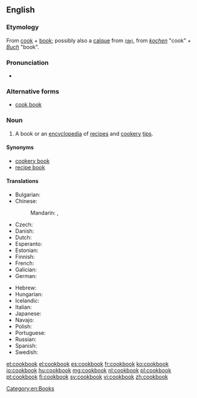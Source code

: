 ==English==
{{wikipedia}}

===Etymology===
From [[cook]] + [[book]]; possibly also a [[calque]] from {{etyl|de}} {{term|Kochbuch|lang=de}} [[:de:Kochbuch|<small>(de)</small>]], from ''[[kochen]]'' "cook" + ''[[Buch]]'' "book".

===Pronunciation===
* {{audio|en-us-cookbook.ogg|Audio (US)}}

===Alternative forms===
* [[cook book]]

===Noun===
{{en-noun}}

# A book or an [[encyclopedia]] of [[recipe]]s and [[cookery]] [[tip]]s.

====Synonyms====
* [[cookery book]]
* [[recipe book]]

====Translations====
{{trans-top|book of cooking recipes}}
* Bulgarian: {{t-|bg|готварска книга|f|tr=gotvarska kníga|sc=Cyrl}}
* Chinese:
*: Mandarin: {{t|cmn|菜譜|sc=Hani}}, {{t|cmn|菜谱|tr=càipǔ|sc=Hani}}
* Czech: {{t+|cs|kuchařka|f}}
* Danish: {{t-|da|kogebog}}
* Dutch: {{t+|nl|kookboek|n}}
* Esperanto: {{t-|eo|kuirlibro}}
* Estonian: {{t-|et|kokaraamat}}
* Finnish: {{t+|fi|keittokirja}}
* French: {{t-|fr|livre de cuisine|m}}
* Galician: {{t-|gl|libro de receitas|m}}
* German: {{t+|de|Kochbuch|n}}
{{trans-mid}}
* Hebrew: {{t-|he|ספר בשול|m|tr=sefer bishul|alt=סֵפֶר בִּשׁוּל|sc=Hebr}}
* Hungarian: {{t+|hu|szakácskönyv}}
* Icelandic: {{t+|is|matreiðslubók|f}}
* Italian: {{t-|it|ricettario|m}}
* Japanese: {{t-|ja|料理の本|tr=りょうりのほん, ryōri-no hon|sc=Jpan}}
* Navajo: {{tø|nv|chʼiyáán ííłʼíní binaaltsoos}}
* Polish: {{t+|pl|książka kucharska|f}}
* Portuguese: {{t-|pt|livro de receitas|m}}
* Russian: {{t-|ru|поваренная книга|f|sc=Cyrl|tr=povárennaja kníga}}
* Spanish: {{t-|es|libro de recetas|m}}
* Swedish: {{t+|sv|kokbok|c}}
{{trans-bottom}}

[[Category:en:Books]]

[[et:cookbook]]
[[el:cookbook]]
[[es:cookbook]]
[[fr:cookbook]]
[[ko:cookbook]]
[[io:cookbook]]
[[hu:cookbook]]
[[mg:cookbook]]
[[nl:cookbook]]
[[pl:cookbook]]
[[pt:cookbook]]
[[fi:cookbook]]
[[sv:cookbook]]
[[vi:cookbook]]
[[zh:cookbook]]